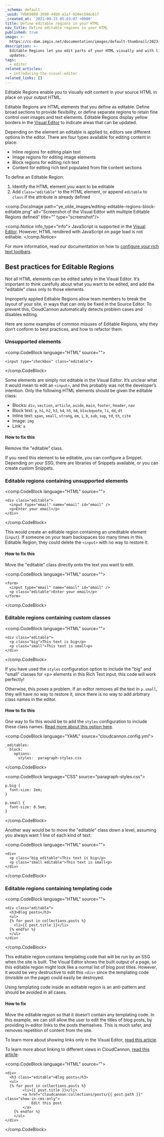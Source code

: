 ```yaml
---
_schema: default
_uuid: 7db69808-3698-44b0-a1a7-920ec59dc61f
_created_at: '2021-09-15 05:03:07 +0000'
title: Define editable regions in your HTML
nav_title: Define editable regions in your HTML
published: true
image: >-
  https://cc-dam.imgix.net/documentation/images/default-thumbnail/2023-Q4/CloudCannon-Documentation-Thumbnail.png
description: >-
  Editable Regions let you edit parts of your HTML visually and with live
  updates.
tags:
  - editor
related_articles:
  - introducing-the-visual-editor
related_links: []
---
```

Editable Regions enable you to visually edit content in your source HTML in place on your output HTML.

Editable Regions are HTML elements that you define as editable. Define broad sections to provide flexibility, or define separate regions to retain fine control over images and text elements. Editable Regions display yellow borders in the [Visual Editor](/documentation/edit/interfaces/visual-editor/)&nbsp;to indicate areas that can be updated.

Depending on the element an editable is applied to, editors see different options in the editor. There are four types available for editing content in place:

* Inline regions for editing plain text
* Image regions for editing image elements
* Block regions for editing rich text
* Content for editing rich text populated from file content sections

To define an Editable Region:

1. Identify the HTML element you want to be editable
2. Add `class="editable"` to the HTML element, or append `editable` to `class` if the attribute is already defined

<comp.DocsImage path="ye_olde_images/editing-editable-regions-block-editable.png" alt="Screenshot of the Visual Editor with multiple Editable Regions defined" title="" type="screenshot"/>

<comp.Notice info_type="info">
  JavaScript is supported in the [Visual Editor](/documentation/edit/interfaces/visual-editor/). However, HTML rendered with JavaScript on page load is not editable.
</comp.Notice>

For more information, read our documentation on how to [configure your rich text toolbars](/documentation/articles/configuring-toolbars/).

## Best practices for Editable Regions

Not all HTML elements can be edited safely in the Visual Editor. It’s important to think carefully about what you want to be edited, and add the "editable" class only to those elements.

Improperly applied Editable Regions allow team members to break the layout of your site, in ways that can only be fixed in the Source Editor. To prevent this, CloudCannon automatically detects problem cases and disables editing.

Here are some examples of common misuses of Editable Regions, why they don’t conform to best practices, and how to refactor them.

### Unsupported elements

<comp.CodeBlock language="HTML" source="">
```
<input type="checkbox" class="editable">
```
</comp.CodeBlock>

Some elements are simply not editable in the Visual Editor. It’s unclear what it would mean to edit an `<input>`, and this probably was not the developer’s intention. Only the following HTML elements should be given the editable class:

* Blocks: `div`, `section`, `article`, `aside`, `main`, `footer`, `header`, `nav`
* Block text: `p`, `h1`, `h2`, `h3`, `h4`, `h5`, `h6`, `blockquote`, `li`, `dd`, `dt`
* Inline text: `span`, `small`, `strong`, `em`, `i`, `b`, `sub`, `sup`, `td`, `th`, `cite`
* Image: `img`
* Link: `a`

#### How to fix this

Remove the "editable" class.

If you need this element to be editable, you can configure a Snippet. Depending on your SSG, there are libraries of Snippets available, or you can create custom Snippets.

### Editable regions containing unsupported elements

<comp.CodeBlock language="HTML" source="">
```
<div class="editable">
  <input type="email" name="email" id="email" />
  <p>Enter your email</p>
</div>
```
</comp.CodeBlock>

This would create an editable region containing an uneditable element (`input`). If someone on your team backspaces too many times in this Editable Region, they could delete the `<input>` with no way to restore it.

#### How to fix this

Move the "editable" class directly onto the text you want to edit.

<comp.CodeBlock language="HTML" source="">
```
<form>
  <input type="email" name="email" id="email" />
  <p class="editable">Enter your email</p>
</form>
```
</comp.CodeBlock>

### Editable regions containing custom classes

<comp.CodeBlock language="HTML" source="">
```
<div class="editable">
  <p class="big">This text is big</p>
  <p class="small">This text is small<p>
</div>
```
</comp.CodeBlock>

If you have used the `styles` configuration option to include the "big" and "small" classes for &lt;p&gt; elements in this Rich Text input, this code will work perfectly!

Otherwise, this poses a problem. If an editor removes all the text in `p.small`, they will have no way to restore it, since there is no way to add arbitrary class names in the editor.

#### How to fix this

One way to fix this would be to add the `styles` configuration to include these class names. [Read more about this option here](https://cloudcannon.com/documentation/articles/using-rich-text-inputs-to-edit-your-data/#styles-and-alignment).

<comp.CodeBlock language="YAML" source="cloudcannon.config.yml">
```
_editables:
  block:
    options:
      styles:  paragraph-styles.css
```
</comp.CodeBlock>

<comp.CodeBlock language="CSS" source="paragraph-styles.css">
```
p.big {
  font-size: 2em;
}

p.small {
  font-size: 0.5em;
}
```
</comp.CodeBlock>

Another way would be to move the "editable" class down a level, assuming you always want 1 line of each kind of text:

<comp.CodeBlock language="HTML" source="">
```
<div>
  <p class="big editable">This text is big</p>
  <p class="small editable">This text is small<p>
</div>
```
</comp.CodeBlock>

### Editable regions containing templating code

<comp.CodeBlock language="HTML" source="">
```
<div class="editable">
  <h3>Blog posts</h3>
  <ul>
  {% for post in collections.posts %}
    <li>{{ post.title }}</li>
  {% endfor %}
  </ul>
</div>
```
</comp.CodeBlock>

This editable region contains templating code that will be run by an SSG when the site is built. The Visual Editor shows the built output of a page, so this editable region might look like a normal list of blog post titles. However, it would be very destructive to edit this `<div>` since the templating code (invisible on the page) could easily be destroyed.

Using templating code inside an editable region is an anti-pattern and should be avoided in all cases.

#### How to fix

Move the editable region so that it doesn’t contain any templating code. In this example, we can still allow the user to edit the titles of blog posts, by providing in-editor links to the posts themselves. This is much safer, and removes repetition of content from the site.

To learn more about showing links only in the Visual Editor, [read this article]().

To learn more about linking to different views in CloudCannon, [read this article]().

<comp.CodeBlock language="HTML" source="">
```
<div>
  <h3 class="editable">Blog posts</h3>
  <ul>
  {% for post in collections.posts %}
		<li>{{ post.title }}</li>
		<a href="cloudcannon:collections/posts/{{ post.path }}" class="show-in-cms-only">
			Edit this post
		</a>
	{% endfor %}
	</ul>
</div>
```
</comp.CodeBlock>